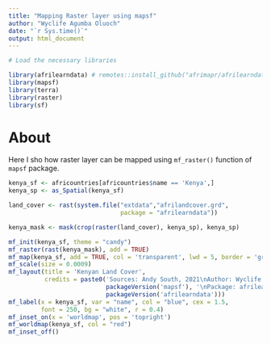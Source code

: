 ```yaml
---
title: "Mapping Raster layer using mapsf"
author: "Wyclife Agumba Oluoch"
date: "`r Sys.time()`"
output: html_document
---
```


```r
# Load the necessary libraries

library(afrilearndata) # remotes::install_github("afrimapr/afrilearndata")
library(mapsf)
library(terra)
library(raster)
library(sf)
```

# About

Here I sho how raster layer can be mapped using `mf_raster()` function of `mapsf` package.

```r
kenya_sf <- africountries[africountries$name == 'Kenya',]
kenya_sp <- as_Spatial(kenya_sf)

land_cover <- rast(system.file("extdata","afrilandcover.grd", 
                               package = "afrilearndata"))

kenya_mask <- mask(crop(raster(land_cover), kenya_sp), kenya_sp)

mf_init(kenya_sf, theme = "candy")
mf_raster(rast(kenya_mask), add = TRUE)
mf_map(kenya_sf, add = TRUE, col = 'transparent', lwd = 5, border = 'grey40')
mf_scale(size = 0.0009)
mf_layout(title = 'Kenyan Land Cover',
          credits = paste0('Sources: Andy South, 2021\nAuthor: Wyclife Agumba Oluoch\n', 'Package: mapsf ',
                           packageVersion('mapsf'), '\nPackage: afrilearndata ',
                           packageVersion('afrilearndata')))
mf_label(x = kenya_sf, var = "name", col = "blue", cex = 1.5, 
         font = 250, bg = "white", r = 0.4)
mf_inset_on(x = 'worldmap', pos = 'topright')
mf_worldmap(kenya_sf, col = "red")
mf_inset_off()
```